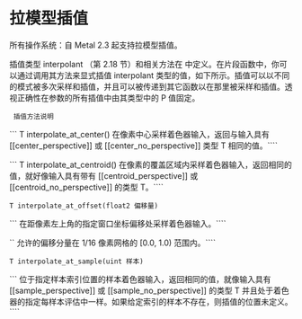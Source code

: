 # 拉模型插值

<OrigninalPDF title="6.11 Pull-Model interpolation" />

所有操作系统：自 Metal 2.3 起支持拉模型插值。

插值类型 interpolant （第 2.18 节）和相关方法在 中定义。在片段函数中，你可以通过调用其方法来显式插值 interpolant 类型的值，如下所示。插值可以以不同的模式被多次采样和插值，并且可以被传递到其它函数以在那里被采样和插值。透视正确性在参数的所有插值中由其类型中的 P 值固定。

` 插值方法说明`

``` T interpolate_at_center() 在像素中心采样着色器输入，返回与输入具有 [[center_perspective]] 或 [[center_no_perspective]] 类型 T 相同的值。````

``` T interpolate_at_centroid() 在像素的覆盖区域内采样着色器输入，返回相同的值，就好像输入具有带有 [[centroid_perspective]] 或 [[centroid_no_perspective]] 的类型 T。````

`T interpolate_at_offset(float2 偏移量)`

``` 在距像素左上角的指定窗口坐标偏移处采样着色器输入。````

`` 允许的偏移分量在 1/16 像素网格的 [0.0, 1.0) 范围内。````

`T interpolate_at_sample(uint 样本)`

``` 位于指定样本索引位置的样本着色器输入，返回相同的值，就像输入具有 [[sample_perspective]] 或 [[sample_no_perspective]] 的类型 T 并且处于着色器的指定每样本评估中一样。如果给定索引的样本不存在，则插值的位置未定义。````
